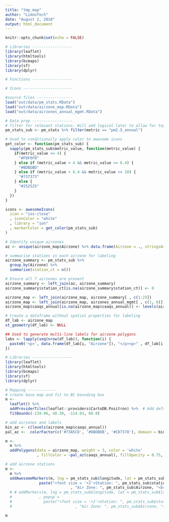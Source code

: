 ```yaml
---
title: "tmp_map"
author: "LimnoTech"
date: "August 2, 2018"
output: html_document
---
```


```r
knitr::opts_chunk$set(echo = FALSE)

# Libraries ------------------
library(leaflet)
library(htmltools)
library(bcmaps)
library(sf)
library(dplyr)

# Functions ------------------

# Icons ----------------------

#source files ----------------
load("out/data/pm_stats.RData")
load("out/data/airzone_map.RData")
load("out/data/airzones_annual_mgmt.RData")

# Data prep ------------------
# filter for relevant stations. Will add logical later to allow for toggle between 24-h and annual results
pm_stats_sub <- pm_stats %>% filter(metric == "pm2.5_annual")

# Used to conditionally apply color to awesome icons
get_color <- function(pm_stats_sub) {
  sapply(pm_stats_sub$metric_value, function(metric_value) {
    if(metric_value <= 4) {
      "#F0F0F0"
    } else if (metric_value > 4 && metric_value <= 6.4) {
      "#BDBDBD"
    } else if (metric_value > 6.4 && metric_value <= 10) {
      "#737373"
    } else {
      "#252525"
    }
  })
}

icons <- awesomeIcons(
  icon = "ios-close"
  , iconColor = "white"
  , library = "ion"
  , markerColor = get_color(pm_stats_sub)
)

# Identify unique airzones
az <- unique(airzone_map$Airzone) %>% data.frame(Airzone = ., stringsAsFactors = F)

# summarise stations in each airzone for labeling
airzone_summary <- pm_stats_sub %>% 
  group_by(Airzone) %>% 
  summarise(station_ct = n())

# Ensure all 7 airzones are present
airzone_summary <- left_join(az, airzone_summary)
airzone_summary$station_ct[is.na(airzone_summary$station_ct)] <- 0

airzone_map <- left_join(airzone_map, airzone_summary[ , c(1:2)])
airzone_map <- left_join(airzone_map, airzones_annual_mgmt[ , c(1, 6)])
airzone_map$caaqs_annual[is.na(airzone_map$caaqs_annual)] <- levels(airzone_map$caaqs_annual)[1]

# Create a dataframe without spatial properties for labeling
df_lab <- airzone_map
st_geometry(df_lab) <- NULL

## Used to generate multi-line labels for airzone polygons
labs <- lapply(seq(nrow(df_lab)), function(i) {
  paste0('<p>', data.frame(df_lab[i, "Airzone"]), "</p><p>" , df_lab[i, "station_ct"], " Monitoring Stations", "</p>")
})

```

```r

# Libraries ------------------
library(leaflet)
library(htmltools)
library(bcmaps)
library(sf)
library(dplyr)

# Mapping -------------
# create base map and fit to BC bounding box
m <- 
  leaflet() %>%
  addProviderTiles(leaflet::providers$CartoDB.Positron) %>%  # Add default OpenStreetMap map tiles, CartoDB.Positron
  fitBounds(-139.06, 48.30, -114.03, 60.0)

# add airzones and labels
bin_az <- c(levels(airzone_map$caaqs_annual))
pal_az <-  colorFactor(c('#73A5CD', '#DBDBDB', '#CD7378'), domain = bin_az)

m <- 
  m %>% 
  addPolygons(data = airzone_map, weight = 3, color = 'white'
              , fillColor = ~pal_az(caaqs_annual), fillOpacity = 0.75, label = lapply(labs, HTML))

# add airzone stations
m <-
  m %>% 
  addAwesomeMarkers(m, lng = pm_stats_sub$longitude, lat = pm_stats_sub$latitude, label = as.factor(pm_stats_sub$station_name), icon = icons, popup =
               paste("<font size = '+2'>Station: ", pm_stats_sub$station_name, "</font><hr>"
                             , "Air Zone: ", pm_stats_sub$Airzone, "<br>"))
  # # addMarkers(m, lng = pm_stats_sub$longitude, lat = pm_stats_sub$latitude, label = as.factor(pm_stats_sub$station_name)
  #            , popup =
  #              paste("<font size = '+2'>Station: ", pm_stats_sub$station_name, "</font><hr>"
  #                            , "Air Zone: ", pm_stats_sub$Airzone, "<br>"))

m

```

